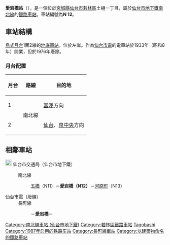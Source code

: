 {{NoteTA
|1=zh-tw:愛宕橋車站;zh-hk:愛宕橋站;zh-cn:爱宕桥站;
}}
{{日本車站資訊
|公司色 = #233B6C
|文字色 = 
|站名 = 爱宕橋站
|圖片 = Eki-Atagobashi.JPG
|pxl = 
|圖片說明 = 西1出入口
|日文原名 = 愛宕橋
|平假名 = あたごばし
|羅馬拼音 = Atagobashi
|副站名 = 
|前一站 = N11 [[五橋站|五橋]]
|前一站距離 = 0.6
|後一站距離 = 0.9
|後一站 = [[河原町站_(宮城縣)|河原町]] N13
|電報略號 = 
|車站編號 = {{車站編號c|#317C66|N 12}}
|停站路線數 = 
|所屬公司 = [[仙台市交通局|仙台市交通局]]（[[File:Sendai_City_Subway_Logo.svg|20px]][[仙台市地下鐵|仙台市地下鐵]]）
|所屬路線 = {{Color|#317C66|■}} [[仙台市地下鐵南北線|南北線]]
|距離 = 10.0
|起點站 = [[泉中央站_(宮城縣)|泉中央]]
|所在地 = [[仙台市|仙台市]][[若林區|若林區]]土樋一丁目11-10
|車站構造 = [[地底車站|地底車站]]
|月台配置 = 1面2線
|啟用年月日 = 1987年（[[昭和|昭和]]62年）7月15日
|廢站年月日 = 
|乘客人數 = 2,242
|上下車人次 = 
|統計年度 = 2015年
|轉車 = 
|備註 = 
|全寬備註 = 
}}
'''愛宕橋站'''（{{jpn|j=愛宕橋駅|hg=あたごばしえき|rm=Atagobashi eki|f=y}}），是一個位於[[宮城縣|宮城縣]][[仙台市|仙台市]][[若林區|若林區]]土樋一丁目，屬於[[仙台市地下鐵南北線|仙台市地下鐵南北線]]的[[鐵路車站|鐵路車站]]。車站編號為'''N 12'''。
== 車站結構 ==
[[島式月台|島式月台]]1面2線的[[地下車站|地底車站]]。位於{{link-ja|廣瀨川 (宮城縣)|広瀬川 (宮城県)|廣瀨川}}左岸。作為[[仙台市電|仙台市電]]的電車站於1933年（昭和8年）開業，但於1976年廢除。
=== 月台配置 ===
{| class="wikitable"
|-
!月台!!路線!!目的地
|-
! 1
|rowspan=2|{{Color|#317C66|■}} 南北線
| [[富澤站|富澤]]方向
|-
! 2
| [[仙台站|仙台]]、[[泉中央站_(宮城縣)|泉中央]]方向
|}
== 相鄰車站 ==
; [[File:Sendai_City_Subway_Logo.svg|20px]] 仙台市交通局（仙台市地下鐵）
: {{Color|#317C66|■}} 南北線
:: [[五橋站|五橋]]（N11）－'''愛宕橋（N12）'''－[[河原町站_(宮城縣)|河原町]]（N13）
; 仙台市電（廢線）
: 長町線
:: {{link-ja|荒町日赤醫院前停留場|荒町日赤病院前停留場|荒町日赤醫院}}－'''愛宕橋'''－{{link-ja|石垣町停留場|石垣町停留場|石垣町}}

{{Japan-rail-stub}}
{{仙台市地下鐵南北線}}
{{coord|38|14|49.95|N|140|52|56.21|E|region:jp_scale:5000|display=title}}

{{DEFAULTSORT:Atagobashi}}
[[Category:南北線車站_(仙台市地下鐵)|Category:南北線車站 (仙台市地下鐵)]]
[[Category:若林區鐵路車站|Category:若林區鐵路車站]]
[[Category:日本鐵路車站_A|Tagobashi]]
[[Category:1987年启用的铁路车站|Category:1987年启用的铁路车站]]
[[Category:長町線車站|Category:長町線車站]]
[[Category:以建築物命名的鐵路車站|Category:以建築物命名的鐵路車站]]